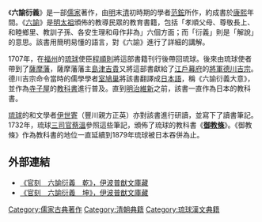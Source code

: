 《'''六諭衍義'''》是一部[[儒家|儒家]]著作，由[[明|明]]末[[清|清]]初時期的學者[[范鋐|范鋐]]所作，約成書於[[康熙|康熙]]年間。《[[六諭|六諭]]》是[[明太祖|明太祖]]頒佈的教導民眾的教育書籍，包括「孝順父母、尊敬長上、和睦鄉里、教訓子孫、各安生理和毋作非為」六個方面；而「衍義」則是「解說」的意思。該書用簡明易懂的語言，對《六諭》進行了詳細的講解。

1707年，在[[福州|福州]]的[[琉球國|琉球]]使臣[[程順則|程順則]]將這部書籍刊行後帶回琉球。後來由琉球使者帶到了[[薩摩藩|薩摩藩]]，薩摩藩藩主[[島津吉貴|島津吉貴]]又將這部書獻給了[[江戶幕府|江戶幕府]]的[[幕府將軍|將軍]][[德川吉宗|德川吉宗]]。德川吉宗命令當時的儒學學者[[室鳩巢|室鳩巢]]將該書翻譯成[[日本語|日本語]]，稱《六諭衍義大意》，並作為[[寺子屋|寺子屋]]的[[教科書|教科書]]進行普及。直到[[明治維新|明治維新]]之前，該書一直作為日本的教科書。

[[琉球国|琉球]]的和文學者[[伊世寄|伊世寄]]（豐川親方正英）亦對該書進行研讀，並寫下了讀書筆記。1732年，琉球[[三司官|三司官]][[蔡溫|蔡溫]]參照這些筆記，頒佈了琉球的教科書《'''[[御教條|御教條]]'''》。《御教條》作為教科書的地位一直延續到1879年琉球被日本吞併為止。
==外部連結==
{{Wikisource|六諭衍義}}
*[http://manwe.lib.u-ryukyu.ac.jp/d-archive/s/viewer?&cd=00062410 《官刻　六諭衍義　乾》，伊波普猷文庫藏]
*[http://manwe.lib.u-ryukyu.ac.jp/d-archive/s/viewer?&cd=00062420 《官刻　六諭衍義　坤》，伊波普猷文庫藏]

[[Category:儒家古典著作|Category:儒家古典著作]]
[[Category:清朝典籍|Category:清朝典籍]]
[[Category:琉球漢文典籍|Category:琉球漢文典籍]]